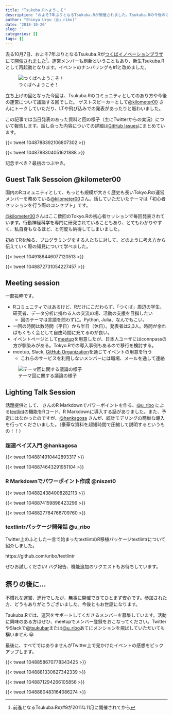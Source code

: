 ```yaml
---
title: "Tsukuba.Rへようこそ"
description: "およそ7年ぶりとなるTsukuba.Rが開催されました。Tsukuba.Rの今後の活動について話いました。また、Tokyo.Rの運営メンバーを務める@kilometer00さんによるゲストトークを始め、LTも盛り上がりました。"
author: "Shinya Uryu (@u_ribo)"
date: '2018-10-20'
slug: ''
categories: []
tags: []
---
```


去る10月7日、およそ7年ぶりとなるTsukuba.Rが[つくばイノベーションプラザ](http://www.city.tsukuba.lg.jp/shisetsu/shiminseikatsu/1002800.html)にて[開催されました](https://www.meetup.com/ja-JP/TsukubaR/events/254321674/)[^1]。運営メンバーも刷新ということもあり、新生Tsukuba.Rとして再起動となります。イベントのナンバリングも#1と改めました。

[^1]: 前進となるTsukuba.Rの#9が2011年11月に開催されてから

![つくばへようこそ！](../image/tsukubar_kick_off_meeting1.jpg)

立ち上げの回となった今回は、Tsukuba.Rのコミュニティとしてのあり方や今後の運営について議論する回でした。
ゲストスピーカーとして[\@kilometer00](http://twitter.com/kilometer00) さんにトークしていただり、LTや飛び込みでの発表があったりと賑わいました。

この記事では当日発表のあった資料と回の様子（主にTwitterからの実況）について報告します。話し合った内容についての詳細は[GitHub Issues](https://github.com/tsukubar/hq/issues)にまとめています。

{{< tweet 1048788392106807302 >}}

{{< tweet 1048788304051621888 >}}


記念すべき？最初のつぶやき。

## Guest Talk Sessoion \@kilometer00

国内のRコミュニティとして、もっとも規模が大きく歴史も長いTokyo.Rの運営メンバーを務めている[\@kilometer00](http://twitter.com/kilometer00)さん。話していただいたテーマは「初心者セッションを行う際のコンセプト」です。

<script async class="speakerdeck-embed" data-id="f6d07c06ab73475db39096901a2a15b6" data-ratio="1.33333333333333" src="//speakerdeck.com/assets/embed.js"></script>

[\@kilometer00](http://twitter.com/kilometer00)さんはここ数回のTokyo.Rの初心者セッションで毎回発表されています。行動神経科学を専門に研究されていることもあり、とてもわかりやすく、私自身もなるほど、と何度も納得してしまいました。

初めてRを触る、プログラミングをする人たちに対して、どのように考え方から伝えていく際の知見について学べました。

{{< tweet 1049186446077120513 >}}

{{< tweet 1048872731054227457 >}}


## Meeting session

一部抜粋です。

- Rコミュニティではあるけど、Rだけにこだわらず、「つくば」周辺の学生、研究者、データ分析に携わる人の交流の場、活動の支援を目指したい
    - 回のテーマは言語を問わずに。Python, Julia、なんでもこい。
- 一回の時間は数時間（平日）から半日（休日）。発表者は2,3人。時間が余ればもくもく会として自由時間に充てるのが良い。
- イベントページとして[meetup](https://www.meetup.com/ja-JP/TsukubaR/)を用意したが、日本人ユーザにはconnpassの方が馴染みがある。Tokyo.Rでの導入事例もあるので移行を検討する。
- meetup, Slack, [GitHub Organization](https://github.com/tsukubar)を通じてイベントの用意を行う
    - これらのサービスを利用しないメンバーには職場、メールを通して連絡

![テーマ回に関する議論の様子](../image/tsukubar_kick_off_meeting2.jpg)

## Lighting Talk Session

話題提供として、[\niszet0](https://twitter.com/niszet0) さんのR Markdownでパワーポイントを作る、[\@u_ribo](https://twitter.com/u_ribo) による[textlint](http://textlint.github.io)の機能をRコード、R Markdownに導入する話がありました。また、予定にはなかったのですが、[\@hankagosa](https://twitter.com/hankagosa) さんが、統計モデリングの簡単な導入を行ってくださいました。（豪華な資料を超短時間で圧縮して説明するというもの！！）

### 超速ベイズ入門 \@hankagosa

{{< tweet 1048814910442893317 >}}

{{< tweet 1048874643291951104 >}}

### R Markdownでパワーポイント作成 \@niszet0

{{< tweet 1048824384008282113 >}}

{{< tweet 1048874159898423296 >}}

{{< tweet 1048827784766709760 >}}

### textlintrパッケージ開発話 \@u_ribo

Twitter上のふとした一言で始まったtextlintのR移植パッケージtextlintrについて紹介しました。

https://github.com/uribo/textlintr

ぜひお試しください! バグ報告、機能追加のリクエストもお待ちしています。


## 祭りの後に...

不慣れな運営、進行でしたが、無事に開催できてひとまず安心です。参加された方、どうもありがとうございました。今後ともお世話になります。

Tsukuba.Rでは、運営をサポートしてくださるメンバーを募集しています。活動に興味のある方はぜひ、meetupでメンバー登録をおこなってください。TwitterやSlackで[\@tsukubar](https://twitter.com/tsukubar)または[\@u_ribo](https://twitter.com/u_ribo)あてにメンションを飛ばしていただいても構いません 😀

最後に、すべてではありませんがTwitter上で見かけたイベントの感想をピックアップします。

{{< tweet 1048858670778343425 >}}

{{< tweet 1048881330627342339 >}}

{{< tweet 1048871294266105856 >}}

{{< tweet 1048880483164086274 >}}

